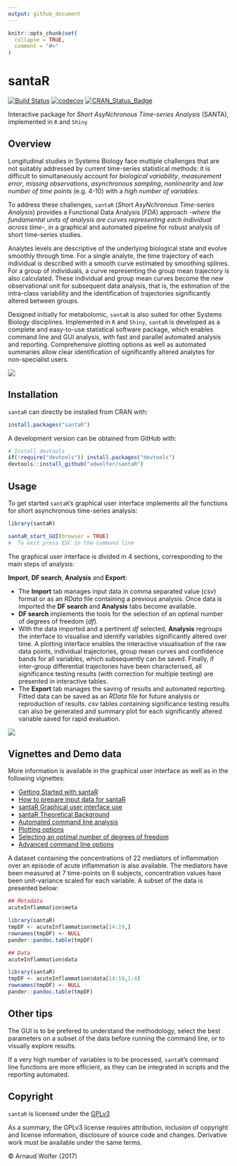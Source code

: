 ```yaml
---
output: github_document
---
```


```r
knitr::opts_chunk$set(
  collapse = TRUE,
  comment = "#>"
)
```
<!-- README.md is generated from README.Rmd. Please edit that file -->

# santaR
[![Build Status](https://travis-ci.org/adwolfer/santaR.svg?branch=develop)](https://travis-ci.org/adwolfer/santaR) [![codecov](https://codecov.io/gh/adwolfer/santaR/branch/develop/graph/badge.svg)](https://codecov.io/gh/adwolfer/santaR) [![CRAN\_Status\_Badge](http://www.r-pkg.org/badges/version/santaR)](https://cran.r-project.org/package=santaR)

Interactive package for _Short AsyNchronous Time-series Analysis_ (SANTA), implemented in `R` and `Shiny`

## Overview

Longitudinal studies in Systems Biology face multiple challenges that are not suitably addressed by current time-series statistical methods: it is difficult to simultaneously account for _biological variability_, _measurement error_, _missing observations_, _asynchronous sampling_, _nonlinearity_ and _low number of time points_ (e.g. 4-10) with a _high number of variables_.

To address these challenges, `santaR` (_Short AsyNchronous Time-series Analysis_) provides a Functional Data Analysis (_FDA_) approach -_where the fundamental units of analysis are curves representing each individual across time_-, in a graphical and automated pipeline for robust analysis of short time-series studies. 

Analytes levels are descriptive of the underlying biological state and evolve smoothly through time. For a single analyte, the time trajectory of each individual is described with a smooth curve estimated by smoothing splines. For a group of individuals, a curve representing the group mean trajectory is also calculated. These individual and group mean curves become the new observational unit for subsequent data analysis, that is, the estimation of the intra-class variability and the identification of trajectories significantly altered between groups. 

Designed initially for metabolomic, `santaR` is also suited for other Systems Biology disciplines. Implemented in `R` and `Shiny`, `santaR` is developed as a complete and easy-to-use statistical software package, which enables command line and GUI analysis, with fast and parallel automated analysis and reporting. Comprehensive plotting options as well as automated summaries allow clear identification of significantly altered analytes for non-specialist users.

![](man/figures/santaR-approach.jpg)

## Installation

`santaR` can directly be installed from CRAN with:
```r
install.packages("santaR")
```

A development version can be obtained from GitHub with:
```r
# Install devtools
if(!require("devtools")) install.packages("devtools")
devtools::install_github("adwolfer/santaR")
```

## Usage

To get started `santaR`'s graphical user interface implements all the functions for short asynchronous time-series analysis:
```r
library(santaR)

santaR_start_GUI(browser = TRUE)
#  To exit press ESC in the command line
```
The graphical user interface is divided in 4 sections, corresponding to the main steps of analysis:

**Import**, **DF search**, **Analysis** and **Export**:

* The **Import** tab manages input data in comma separated value (_csv_) format or as an _RData_ file containing a previous analysis. Once data is imported the **DF search** and **Analysis** tabs become available.
* **DF search** implements the tools for the selection of an optimal number of degrees of freedom (_df_).
* With the data imported and a pertinent _df_ selected, **Analysis** regroups the interface to visualise and identify variables significantly altered over time. A plotting interface enables the interactive visualisation of the raw data points, individual trajectories, group mean curves and confidence bands for all variables, which subsequently can be saved. Finally, if inter-group differential trajectories have been characterised, all significance testing results (with correction for multiple testing) are presented in interactive tables.
* The **Export** tab manages the saving of results and automated reporting. Fitted data can be saved as an _RData_ file for future analysis or reproduction of results. _csv_ tables containing significance testing results can also be generated and summary plot for each significantly altered variable saved for rapid evaluation.

![](man/figures/README-example-1.png)

## Vignettes and Demo data

More information is available in the graphical user interface as well as in the following vignettes:

* [Getting Started with santaR](http://htmlpreview.github.io/?https://github.com/adwolfer/santaR/blob/develop/inst/doc/getting-started.html)
* [How to prepare input data for santaR](http://htmlpreview.github.io/?https://github.com/adwolfer/santaR/blob/develop/inst/doc/prepare-input-data.html)
* [santaR Graphical user interface use](inst/doc/santaR-GUI.pdf)
* [santaR Theoretical Background](http://htmlpreview.github.io/?https://github.com/adwolfer/santaR/blob/develop/inst/doc/theoretical-background.html)
* [Automated command line analysis](http://htmlpreview.github.io/?https://github.com/adwolfer/santaR/blob/develop/inst/doc/automated-command-line.html)
* [Plotting options](http://htmlpreview.github.io/?https://github.com/adwolfer/santaR/blob/develop/inst/doc/plotting-options.html)
* [Selecting an optimal number of degrees of freedom](http://htmlpreview.github.io/?https://github.com/adwolfer/santaR/blob/develop/inst/doc/selecting-optimal-df.html)
* [Advanced command line options](http://htmlpreview.github.io/?https://github.com/adwolfer/santaR/blob/develop/inst/doc/advanced-command-line-functions.html)

A dataset containing the concentrations of 22 mediators of inflammation over an episode of acute inflammation is also available. The mediators have been measured at 7 time-points on 8 subjects, concentration values have been unit-variance scaled for each variable. A subset of the data is presented below:
```r
## Metadata
acuteInflammation$meta
```
```r
library(santaR)
tmpDF <- acuteInflammation$meta[14:19,]
rownames(tmpDF) <- NULL
pander::pandoc.table(tmpDF)
```
```r
## Data
acuteInflammation$data
```
```r
library(santaR)
tmpDF <- acuteInflammation$data[14:19,1:4]
rownames(tmpDF) <- NULL
pander::pandoc.table(tmpDF)
```


## Other tips

The GUI is to be prefered to understand the methodology, select the best parameters on a subset of the data before running the command line, or to visually explore results.

If a very high number of variables is to be processed, `santaR`'s command line functions are more efficient, as they can be integrated in scripts and the reporting automated.


## Copyright

`santaR` is licensed under the [GPLv3](http://choosealicense.com/licenses/gpl-3.0/)

As a summary, the GPLv3 license requires attribution, inclusion of copyright and license information, disclosure of source code and changes. Derivative work must be available under the same terms.

&copy; Arnaud Wolfer (2017)


